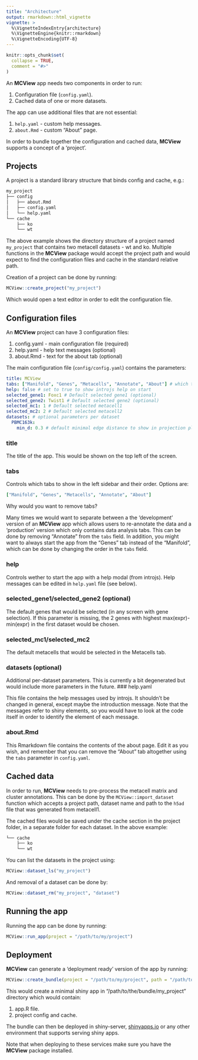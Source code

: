 ```yaml
---
title: "Architecture"
output: rmarkdown::html_vignette
vignette: >
  %\VignetteIndexEntry{architecture}
  %\VignetteEngine{knitr::rmarkdown}
  %\VignetteEncoding{UTF-8}
---
```


```r
knitr::opts_chunk$set(
  collapse = TRUE,
  comment = "#>"
)
```

An __MCView__ app needs two components in order to run: 

1. Configuration file (`config.yaml`).
2. Cached data of one or more datasets. 

The app can use additional files that are not essential:

1. `help.yaml` - custom help messages. 
2. `about.Rmd` - custom "About" page. 

In order to bundle together the configuration and cached data, __MCView__ supports a concept of a 'project'.

## Projects

A project is a standard library structure that binds config and cache, e.g.: 

```md
my_project
├── config
│   ├── about.Rmd
│   ├── config.yaml
│   └── help.yaml
└── cache
    ├── ko
    └── wt
```

The above example shows the directory structure of a project named `my_project` that contains two metacell datasets - wt and ko. Multiple functions in the __MCView__ package would accept the project path and would expect to find the configuration files and cache in the standard relative path. 

Creation of a project can be done by running: 

```r
MCView::create_project("my_project")
```

Which would open a text editor in order to edit the configuration file. 

## Configuration files

An __MCView__ project can have 3 configuration files: 

1. config.yaml - main configuration file (required)
2. help.yaml - help text messages (optional)
3. about.Rmd - text for the about tab (optional)

The main configuration file (`config/config.yaml`) contains the parameters:

```yaml
title: MCView
tabs: ["Manifold", "Genes", "Metacells", "Annotate", "About"] # which tabs to show
help: false # set to true to show introjs help on start
selected_gene1: Foxc1 # Default selected gene1 (optional)
selected_gene2: Twist1 # Default selected gene2 (optional)
selected_mc1: 1 # Default selected metacell1 
selected_mc2: 2 # Default selected metacell2
datasets: # optional parameters per dataset
  PBMC163k:
    min_d: 0.3 # default minimal edge distance to show in projection plots
```

### title

The title of the app. This would be shown on the top left of the screen. 

### tabs

Controls which tabs to show in the left sidebar and their order. Options are: 

```yaml
["Manifold", "Genes", "Metacells", "Annotate", "About"]
```

Why would you want to remove tabs? 

Many times we would want to separate between a the 'development' version of an __MCView__ app which allows users to re-annotate the data and a 'production' version which only contains data analysis tabs. This can be done by removing "Annotate" from the `tabs` field. In addition, you might want to always start the app from the "Genes" tab instead of the "Manifold", which can be done by changing the order in the `tabs` field. 

### help

Controls wether to start the app with a help modal (from introjs). Help messages can be edited in `help.yaml` file (see below).

### selected_gene1/selected_gene2 (optional)

The default genes that would be selected (in any screen with gene selection). If this parameter is missing, the 2 genes with highest max(expr)-min(expr) in the first dataset would be chosen. 

### selected_mc1/selected_mc2

The default metacells that would be selected in the Metacells tab. 

### datasets (optional)

Additional per-dataset parameters. This is currently a bit degenerated but would include more parameters in the future. 
### help.yaml

This file contains the help messages used by introjs. It shouldn't be changed in general, except maybe the introduction message. Note that the messages refer to shiny elements, so you would have to look at the code itself in order to identify the element of each message. 

### about.Rmd

This Rmarkdown file contains the contents of the about page. Edit it as you wish, and remember that you can remove the "About" tab altogether using the `tabs` parameter in `config.yaml`. 

## Cached data

In order to run, __MCView__ needs to pre-process the metacell matrix and cluster annotations. This can be done by the `MCView::import_dataset` function which accepts a project path, dataset name and path to the `h5ad` file that was generated from metacell1. 

The cached files would be saved under the cache section in the project folder, in a separate folder for each dataset. In the above example: 

```md
└── cache
    ├── ko
    └── wt
```

You can list the datasets in the project using: 

```r
MCView::dataset_ls("my_project")
```

And removal of a dataset can be done by: 

```r
MCView::dataset_rm("my_project", "dataset")
```

## Running the app

Running the app can be done by running: 

```r
MCView::run_app(project = "/path/to/my/project")
```
## Deployment

__MCView__ can generate a 'deployment ready' version of the app by running: 

```r
MCView::create_bundle(project = "/path/to/my/project", path = "/path/to/the/bundle", name = "my_project")
```

This would create a minimal shiny app in "/path/to/the/bundle/my_project" directory which would contain:

1. app.R file. 
2. project config and cache. 

The bundle can then be deployed in shiny-server, [shinyapps.io](https://docs.rstudio.com/shinyapps.io/getting-started.html#deploying-applications) or any other environment that supports serving shiny apps. 

Note that when deploying to these services make sure you have the __MCView__ package installed. 